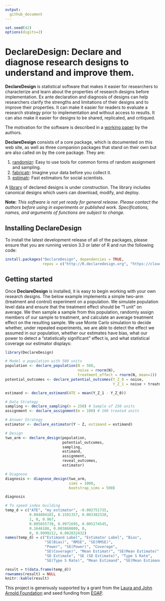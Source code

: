 ```yaml
---
output:
  github_document
---
```


```r
set.seed(42)
options(digits=2)
```
<!-- README.md is generated from README.Rmd. Please edit that file -->

# DeclareDesign: Declare and diagnose research designs to understand and improve them.

**DeclareDesign** is statistical software that makes it easier for researchers to characterize and learn about the properties of research designs before implementation. Ex ante declaration and diagnosis of designs can help researchers clarify the strengths and limitations of their designs and to improve their properties. It can make it easier for readers to evaluate a research strategy prior to implementation and without access to results. It can also make it easier for designs to be shared, replicated, and critiqued.

The motivation for the software is described in a [working paper](http://declaredesign.org/paper.pdf) by the authors.

**DeclareDesign** consists of a core package, which is documented on this web site, as well as three companion packages that stand on their own but are also called on by the core package. They are:

1. [randomizr](http://randomizr.declaredesign.org): Easy to use tools for common forms of random assignment and sampling.
2. [fabricatr](http://fabricatr.declaredesign.org): Imagine your data before you collect it.
3. [estimatr](http://estimatr.declaredesign.org): Fast estimators for social scientists.

A [library](http://declaredesign.org/articles/design_library.html) of declared designs is under construction. The library includes canonical designs which users can download, modify, and deploy.

**Note:** *This software is not yet ready for general release. Please contact the authors before using in experiments or published work. Specifications, names, and arguments of functions are subject to change.*

## Installing DeclareDesign

To install the latest development release of all of the packages, please ensure that you are running version 3.3 or later of R and run the following code:

```r
install.packages("DeclareDesign", dependencies = TRUE, 
                 repos = c("http://R.declaredesign.org", "https://cloud.r-project.org"))
```

## Getting started

Once **DeclareDesign** is installed, it is easy to begin working with your own research designs. The below example implements a simple two-arm (treatment and control) experiment on a population. We simulate population level data and ensure that the treatment effect should be "1 unit" on average. We then sample a sample from this population, randomly assign members of our sample to treatment, and calculate an average treatment effect on the resulting sample. We use Monte Carlo simulation to decide whether, under repeated experiments, we are able to detect the effect we assumed in our population, whether our estimates have bias, what our power to detect a "statistically significant" effect is, and what statistical coverage our estimator displays:

```r
library(DeclareDesign)

# Model a population with 500 units
population <- declare_population(N = 500, 
                                 noise = rnorm(N), 
                                 treatment_effect = rnorm(N, mean=1))
potential_outcomes <- declare_potential_outcomes(Y_Z_0 = noise, 
                                                 Y_Z_1 = noise + treatment_effect)

estimand <- declare_estimand(ATE = mean(Y_Z_1 - Y_Z_0))

# Data Strategy
sampling <- declare_sampling(n = 250) # Sample of 250 units
assignment <- declare_assignment(m = 100) # 100 treated units

# Answer Strategy
estimator <- declare_estimator(Y ~ Z, estimand = estimand)

# Design
two_arm <- declare_design(population, 
                          potential_outcomes, 
                          sampling, 
                          estimand, 
                          assignment, 
                          reveal_outcomes, 
                          estimator)

# Diagnose
diagnosis <- diagnose_design(two_arm, 
                             sims = 1000, 
                             bootstrap_sims = 500)

diagnosis
```
```r
# To speed index building
temp_d = c("ATE", "my_estimator", -0.002751735, 
           0.004804101, 0.1501357, 0.003382338, 
           1, 0, 0.967,
           0.005855739, 0.9971695, 0.005274545, 
           0.1646188, 0.003860809, 0, 
           0, 0.9999212, 0.002032432)
names(temp_d) = c("Estimand Label", "Estimator Label", "Bias", 
                  "SE(Bias)", "RMSE", "SE(RMSE)", 
                  "Power", "SE(Power)", "Coverage", 
                  "SE(Coverage)", "Mean Estimatr", "SE(Mean Estimate)",
                  "SD Estimate", "SE (SD Estimate)", "Type S Rate", 
                  "SE(Type S Rate)", "Mean Estimand", "SE(Mean Estimand)")

result = t(data.frame(temp_d))
rownames(result) = NULL
knitr::kable(result)
```

This project is generously supported by a grant from the [Laura and John Arnold Foundation](http://www.arnoldfoundation.org) and seed funding from [EGAP](http://egap.org).

